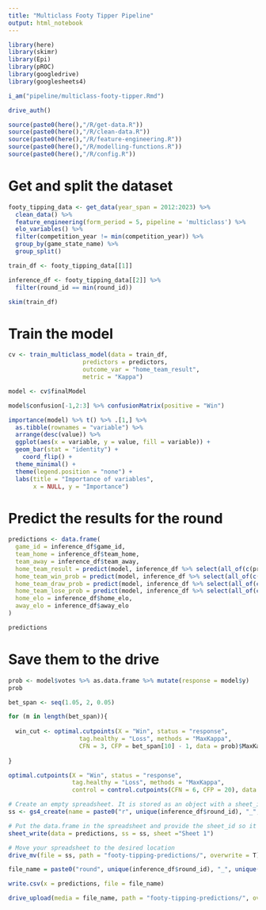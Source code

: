 ```yaml
---
title: "Multiclass Footy Tipper Pipeline"
output: html_notebook
---
```


```r
library(here)
library(skimr)
library(Epi)
library(pROC)
library(googledrive)
library(googlesheets4)

i_am("pipeline/multiclass-footy-tipper.Rmd")

drive_auth()

source(paste0(here(),"/R/get-data.R"))
source(paste0(here(),"/R/clean-data.R"))
source(paste0(here(),"/R/feature-engineering.R"))
source(paste0(here(),"/R/modelling-functions.R"))
source(paste0(here(),"/R/config.R"))
```

# Get and split the dataset

```r
footy_tipping_data <- get_data(year_span = 2012:2023) %>%
  clean_data() %>%
  feature_engineering(form_period = 5, pipeline = 'multiclass') %>%
  elo_variables() %>%
  filter(competition_year != min(competition_year)) %>%
  group_by(game_state_name) %>%
  group_split()

train_df <- footy_tipping_data[[1]]

inference_df <- footy_tipping_data[[2]] %>%
  filter(round_id == min(round_id))

skim(train_df)
```

# Train the model

```r
cv <- train_multiclass_model(data = train_df, 
                     predictors = predictors,
                     outcome_var = "home_team_result",
                     metric = "Kappa")

model <- cv$finalModel
```

```r
model$confusion[-1,2:3] %>% confusionMatrix(positive = "Win")
```

```r
importance(model) %>% t() %>% .[1,] %>% 
  as.tibble(rownames = "variable") %>%
  arrange(desc(value)) %>%
  ggplot(aes(x = variable, y = value, fill = variable)) +
  geom_bar(stat = "identity") +
    coord_flip() +
  theme_minimal() +
  theme(legend.position = "none") +
  labs(title = "Importance of variables",
       x = NULL, y = "Importance")
```

# Predict the results for the round

```r
predictions <- data.frame(
  game_id = inference_df$game_id,
  team_home = inference_df$team_home,
  team_away = inference_df$team_away,
  home_team_result = predict(model, inference_df %>% select(all_of(c(predictors, "home_team_result")))),
  home_team_win_prob = predict(model, inference_df %>% select(all_of(c(predictors, "home_team_result"))), type = "prob")[,"Win"],
  home_team_draw_prob = predict(model, inference_df %>% select(all_of(c(predictors, "home_team_result"))), type = "prob")[,"Draw"],
  home_team_lose_prob = predict(model, inference_df %>% select(all_of(c(predictors, "home_team_result"))), type = "prob")[,"Loss"],
  home_elo = inference_df$home_elo,
  away_elo = inference_df$away_elo
)

predictions
```

# Save them to the drive

```r
prob <- model$votes %>% as.data.frame %>% mutate(response = model$y)
prob

bet_span <- seq(1.05, 2, 0.05)

for (m in length(bet_span)){
  
  win_cut <- optimal.cutpoints(X = "Win", status = "response", 
                    tag.healthy = "Loss", methods = "MaxKappa",
                    CFN = 3, CFP = bet_span[10] - 1, data = prob)$MaxKappa$Global$optimal.cutoff$cutoff
  
}

optimal.cutpoints(X = "Win", status = "response", 
                  tag.healthy = "Loss", methods = "MaxKappa", 
                  control = control.cutpoints(CFN = 6, CFP = 20), data = prob)


```


```r
# Create an empty spreadsheet. It is stored as an object with a sheet_id and drive_id 
ss <- gs4_create(name = paste0("r", unique(inference_df$round_id), "_", unique(inference_df$competition_year), ".csv"), sheets = "Sheet 1")

# Put the data.frame in the spreadsheet and provide the sheet_id so it can be found
sheet_write(data = predictions, ss = ss, sheet ="Sheet 1")

# Move your spreadsheet to the desired location
drive_mv(file = ss, path = "footy-tipping-predictions/", overwrite = T)
```


```r
file_name = paste0("round", unique(inference_df$round_id), "_", unique(inference_df$competition_year), ".csv")

write.csv(x = predictions, file = file_name)

drive_upload(media = file_name, path = "footy-tipping-predictions/", overwrite = T)
```



